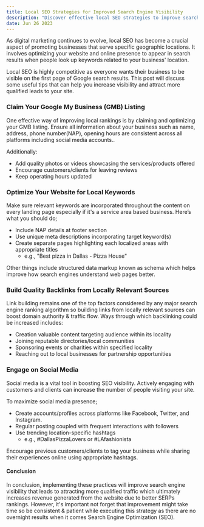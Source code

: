 ```yaml
---
title: Local SEO Strategies for Improved Search Engine Visibility
description: "Discover effective local SEO strategies to improve search engine visibility for businesses that serve specific geographic locations. Read more in this blog post."
date: Jun 26 2023
---
```

As digital marketing continues to evolve, local SEO has become a crucial aspect of promoting businesses that serve specific geographic locations. It involves optimizing your website and online presence to appear in search results when people look up keywords related to your business' location.

Local SEO is highly competitive as everyone wants their business to be visible on the first page of Google search results. This post will discuss some useful tips that can help you increase visibility and attract more qualified leads to your site.

### Claim Your Google My Business (GMB) Listing
One effective way of improving local rankings is by claiming and optimizing your GMB listing. Ensure all information about your business such as name, address, phone number(NAP), opening hours are consistent across all platforms including social media accounts..

Additionally:

- Add quality photos or videos showcasing the services/products offered
- Encourage customers/clients for leaving reviews
- Keep operating hours updated

### Optimize Your Website for Local Keywords
Make sure relevant keywords are incorporated throughout the content on every landing page especially if it's a service area based business.
Here’s what you should do;

- Include NAP details at footer section
- Use unique meta descriptions incorporating target keyword(s)
- Create separate pages highlighting each localized areas with appropriate titles
    - e.g., "Best pizza in Dallas - Pizza House"

Other things include structured data markup known as schema which helps improve how search engines understand web pages better.

### Build Quality Backlinks from Locally Relevant Sources
Link building remains one of the top factors considered by any major search engine ranking algorithm so building links from locally relevant sources can boost domain authority & traffic flow.
Ways through which backlinking could be increased includes:

- Creation valuable content targeting audience within its locality
- Joining reputable directories/local communities
- Sponsoring events or charities within specified locality
- Reaching out to local businesses for partnership opportunities

### Engage on Social Media
Social media is a vital tool in boosting SEO visibility. Actively engaging with customers and clients can increase the number of people visiting your site.

To maximize social media presence;

- Create accounts/profiles across platforms like Facebook, Twitter, and Instagram.
- Regular posting coupled with frequent interactions with followers
- Use trending location-specific hashtags
    - e.g., #DallasPizzaLovers or #LAfashionista

Encourage previous customers/clients to tag your business while sharing their experiences online using appropriate hashtags.

#### Conclusion

In conclusion, implementing these practices will improve search engine visibility that leads to attracting more qualified traffic which ultimately increases revenue generated from the website due to better SERPs rankings. However, it's important not forget that improvement might take time so be consistent & patient while executing this strategy as there are no overnight results when it comes Search Engine Optimization (SEO).